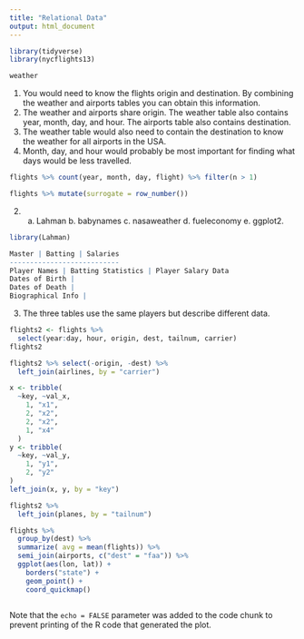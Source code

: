 ```yaml
---
title: "Relational Data"
output: html_document
---
```


```r
library(tidyverse)
library(nycflights13)

weather

```
1. You would need to know the flights origin and destination. By combining the weather and airports tables you can obtain this information.
2. The weather and airports share origin. The weather table also contains year, month, day, and hour.  The airports table also contains destination.
3. The weather table would also need to contain the destination to know the weather for all airports in the USA.
4. Month, day, and hour would probably be most important for finding what days would be less travelled.


```r

flights %>% count(year, month, day, flight) %>% filter(n > 1)

```

```r

flights %>% mutate(surrogate = row_number())

```

2. a. Lahman  b. babynames  c. nasaweather  d. fueleconomy  e. ggplot2.

```r

library(Lahman)

Master | Batting | Salaries
---------------------------
Player Names | Batting Statistics | Player Salary Data
Dates of Birth |
Dates of Death |
Biographical Info |

```
3. The three tables use the same players but describe different data.


```r

flights2 <- flights %>%
  select(year:day, hour, origin, dest, tailnum, carrier)
flights2

```

```r

flights2 %>% select(-origin, -dest) %>%
  left_join(airlines, by = "carrier")

```

```r

x <- tribble(
  ~key, ~val_x,
    1, "x1",
    2, "x2",
    2, "x2",
    1, "x4"
  )
y <- tribble(
  ~key, ~val_y,
    1, "y1",
    2, "y2"
)
left_join(x, y, by = "key")

```


```r

flights2 %>%
  left_join(planes, by = "tailnum")

```

```r
flights %>%
  group_by(dest) %>% 
  summarize( avg = mean(flights)) %>%
  semi_join(airports, c("dest" = "faa")) %>%
  ggplot(aes(lon, lat)) +
    borders("state") +
    geom_point() +
    coord_quickmap()

```

```r



```


Note that the `echo = FALSE` parameter was added to the code chunk to prevent printing of the R code that generated the plot.
